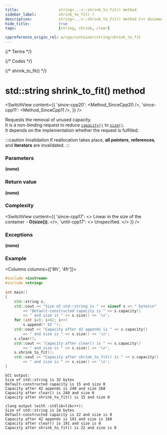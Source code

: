 ```yaml
---
title:					string<...>::shrink_to_fit() method
sidebar_label:			shrink_to_fit( )
description:			string<...>::shrink_to_fit() method C++ documentation
hide_title:				true
tags:					[string, shrink, clear]

cppreference_origin_rel: w/cpp/container/string/shrink_to_fit
---
```



{/* Terms */}

{/* Codes */}

{/* shrink_to_fit() */}

# std::string shrink_to_fit() method

<SwitchView content={{
	'since-cpp20': <Method_SinceCpp20 />,
	'since-cpp11': <Method_SinceCpp11 />,
}} />

Requests the removal of unused capacity.  
It is a non-binding request to reduce [`capacity()`](capacity) to [`size()`](size).  
It depends on the implementation whether the request is fulfilled.

:::caution Invalidation
If reallocation takes place, **all pointers**, **references**, and **iterators** are invalidated.
:::

### Parameters

**(none)**

### Return value

**(none)**

### Complexity

<SwitchView content={{
	'since-cpp17': <>
		Linear in the size of the container - <b>O(size())</b>.
	</>,
	'until-cpp17': <>
		Unspecified.
	</>
}} />

### Exceptions

**(none)**

### Example

<Columns columns={['8fr', '4fr']}>
<div>

```cpp title='Main.cpp' showLineNumbers
#include <iostream>
#include <string>
 
int main()
{
    std::string s;
    std::cout << "Size of std::string is " << sizeof s << " bytes\n"
        << "Default-constructed capacity is " << s.capacity() 
        << " and size is " << s.size() << '\n';
    for (int i=0; i<42; i++)
        s.append(" 42 ");
    std::cout << "Capacity after 42 appends is " << s.capacity() 
        << " and size is " << s.size() << '\n';
    s.clear();
    std::cout << "Capacity after clear() is " << s.capacity() 
        << " and size is " << s.size() << '\n';
    s.shrink_to_fit();
    std::cout << "Capacity after shrink_to_fit() is " << s.capacity() 
        << " and size is " << s.size() << '\n';
}
```

</div>
<div>

```plaintext title="Possible output"
GCC output:
Size of std::string is 32 bytes
Default-constructed capacity is 15 and size 0
Capacity after 42 appends is 240 and size 168
Capacity after clear() is 240 and size 0
Capacity after shrink_to_fit() is 15 and size 0
 
clang output (with -stdlib=libc++):
Size of std::string is 24 bytes
Default-constructed capacity is 22 and size is 0
Capacity after 42 appends is 191 and size is 168
Capacity after clear() is 191 and size is 0
Capacity after shrink_to_fit() is 22 and size is 0
```

</div>
</Columns>

